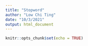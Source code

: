```yaml
---
title: "Stopword"
author: "Low Chi Ting"
date: "10/3/2021"
output: html_document
---
```


```r
knitr::opts_chunk$set(echo = TRUE)
```
